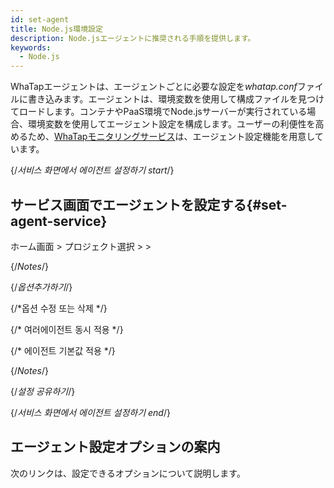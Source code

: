 ```yaml
---
id: set-agent
title: Node.js環境設定
description: Node.jsエージェントに推奨される手順を提供します。
keywords:
  - Node.js
---
```


WhaTapエージェントは、エージェントごとに必要な設定を*whatap.conf*ファイルに書き込みます。エージェントは、環境変数を使用して構成ファイルを見つけてロードします。コンテナやPaaS環境でNode.jsサーバーが実行されている場合、環境変数を使用してエージェント設定を構成します。ユーザーの利便性を高めるため、[WhaTapモニタリングサービス](https://service.whatap.io)は、エージェント設定機能を用意しています。


{/*서비스 화면에서 에이전트 설정하기 start*/}

## サービス画面でエージェントを設定する{#set-agent-service}

ホーム画面 &gt; プロジェクト選択 &gt; <Cmdname sid="side_management" className="uitext" /> &gt; <Cmdname sid="side_agentSetting" className="uitext" />


<Desc name='whatap.conf'/>

{/*Notes*/}

<Setagentinservicedescnotes />

{/*옵션추가하기*/}

<Setagentinserviceaddoptions />

{/*옵션 수정 또는 삭제 */}

<Setagentinservicemodifyoptions />

{/* 여러에이전트 동시 적용 */}

<Setagentinservicemuliagent />

{/* 에이전트 기본값 적용 */}

<Setagentinserviceapplydafaultdesc />


<DefaultItems name='whatap.conf'/>

{/*Notes*/}

<Setagentinservicedefaultnotes />

{/*설정 공유하기*/}

<Setagentsharing />

{/*서비스 화면에서 에이전트 설정하기 end*/}

## エージェント設定オプションの案内

次のリンクは、設定できるオプションについて説明します。


<DocCardList/>
